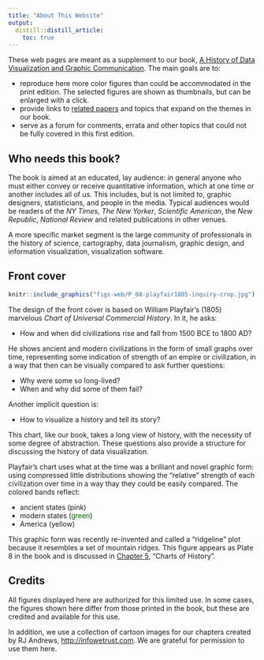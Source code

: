 ```yaml
---
title: "About This Website"
output: 
  distill::distill_article:
    toc: true
---
```



These web pages are meant as a supplement to our book, 
[A History of Data Visualization and Graphic Communication](https://www.hup.harvard.edu/catalog.php?isbn=9780674975231).
The main goals are to:

* reproduce here more color figures than could be accommodated in the print edition. The selected figures are shown as thumbnails, but can be enlarged with a click.
* provide links to [related papers](related.html) and topics that expand on the themes in our book.
* serve as a forum for comments, errata and other topics that could not be fully covered in this first edition.

## Who needs this book?

The book is aimed at an educated, lay audience: in general anyone who must either convey or receive quantitative information, which at one time or another includes all of us. This includes, but is not limited to, 
graphic designers, statisticians, and people in the media. Typical audiences would be readers of the 
*NY Times*, *The New Yorker*, *Scientific American*, the *New Republic*,  *National Review* and related
publications in other venues.

A more specific market segment is the large community of professionals in the history of science, cartography, data journalism, graphic design, and information visualization, visualization software.


## Front cover

```r
knitr::include_graphics("figs-web/P_08-playfair1805-inquiry-crop.jpg")
```


The design of the front cover is based on William Playfair's (1805)
marvelous
_Chart of Universal Commercial History_. In it, he asks: 

* How and when did civilizations rise and fall from 1500 BCE to 1800 AD?

He shows ancient and modern civilizations in the form of small graphs
over time, representing some indication of strength of an empire
or civilization, in a way that then can be visually compared to
ask further questions: 

* Why were some so long-lived? 
* When and why did some of them fail?

Another implicit question is: 

* How to visualize a history and tell its story?

This chart, like our book, takes a long view of history, with the necessity
of some degree of abstraction. These questions also provide a structure
for discussing the history of data visualization.


Playfair's chart uses what at the time was a brilliant and
novel graphic form: using compressed little distributions showing the "relative" strength
of each civilization over time in a way thay they could be easily compared. 
The colored bands reflect: 

* ancient states (<span style="color:darkpink">pink</span>)
* modern states (<span style="color:darkgreen">green</span>)
* America (<span style="color:darkyellow">yellow</span>)

This graphic form was recently re-invented
and called a "ridgeline" plot because it resembles a set of
mountain ridges. This figure appears as Plate 8 in the book
and is discussed in [Chapter 5](ch05-playfair.html), "Charts of History".

## Credits

All figures displayed here are authorized for this limited use. In some cases, the figures shown here differ from
those printed in the book, but these are credited and available for this use.

In addition, we use a collection of cartoon images for our chapters created by RJ Andrews, [http://infowetrust.com](http://infowetrust.com). We are grateful for permission to use them here. 